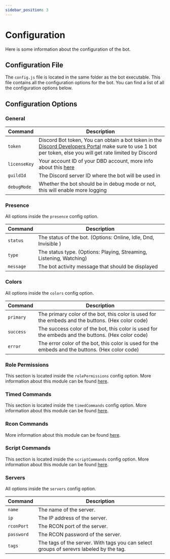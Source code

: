 ```yaml
---
sidebar_position: 3
---
```



# Configuration

Here is some information about the configuration of the bot.

## Configuration File

The `config.js` file is located in the same folder as the bot executable. This file contains all the configuration options for the bot. You can find a list of all the configuration options below.

## Configuration Options

### General

| Command      | Description                                                                                                                                                                                                |
| ------------ | ---------------------------------------------------------------------------------------------------------------------------------------------------------------------------------------------------------- |
| `token`      | Discord Bot token, You can obtain a bot token in the [Discord Developers Portal](https://discord.com/developers/applications/) make sure to use 1 bot per token, else you will get rate limited by Discord |
| `licenseKey` | Your account ID of your DBD account, more info about this [here](/docs/information#bot-activation)                                                                                                         |
| `guildId`    | The Discord server ID where the bot will be used in                                                                                                                                                        |
| `debugMode`  | Whether the bot should be in debug mode or not, this will enable more logging                                                                                                                              |

### Presence

All options inside the `presence` config option.

| Command   | Description                                                         |
| --------- | ------------------------------------------------------------------- |
| `status`  | The status of the bot. (Options: Online, Idle, Dnd, Invisible )     |
| `type`    | The status type. (Options: Playing, Streaming, Listening, Watching) |
| `message` | The bot activity message that should be displayed                   |

### Colors

All options inside the `colors` config option.

| Command   | Description                                                                                       |
| --------- | ------------------------------------------------------------------------------------------------- |
| `primary` | The primary color of the bot, this color is used for the embeds and the buttons. (Hex color code) |
| `success` | The success color of the bot, this color is used for the embeds and the buttons. (Hex color code) |
| `error`   | The error color of the bot, this color is used for the embeds and the buttons. (Hex color code)   |

### Role Permissions

This section is located inside the `rolePermissions` config option. More information about this module can be found [here](/docs/arkrconcommander/modules/permissions).

### Timed Commands

This section is located inside the `timedCommands` config option. More information about this module can be found [here](/docs/arkrconcommander/modules/timed).

### Rcon Commands

More information about this module can be found [here](/docs/arkrconcommander/modules/rcon).

### Script Commands

This section is located inside the `scriptCommands` config option. More information about this module can be found [here](/docs/arkrconcommander/modules/script).

### Servers

All options inside the `servers` config option.

| Command    | Description                                                                            |
| ---------- | -------------------------------------------------------------------------------------- |
| `name`     | The name of the server.                                                                |
| `ip`       | The IP address of the server.                                                          |
| `rconPort` | The RCON port of the server.                                                           |
| `password` | The RCON password of the server.                                                       |
| `tags`     | The tags of the server. With tags you can select groups of serevrs labeled by the tag. |
